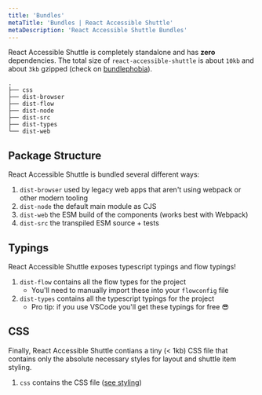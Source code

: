 ```yaml
---
title: 'Bundles'
metaTitle: 'Bundles | React Accessible Shuttle'
metaDescription: 'React Accessible Shuttle Bundles'
---
```


React Accessible Shuttle is completely standalone and has **zero** dependencies. The total size of
`react-accessible-shuttle` is about `10kb` and about `3kb` gzipped
(check on [bundlephobia](https://bundlephobia.com/result?p=react-accessible-shuttle)).

```plain
.
├── css
├── dist-browser
├── dist-flow
├── dist-node
├── dist-src
├── dist-types
└── dist-web
```

## Package Structure
React Accessible Shuttle is bundled several different ways:

1. `dist-browser` used by legacy web apps that aren't using webpack or other modern tooling
2. `dist-node` the default main module as CJS
3. `dist-web` the ESM build of the components (works best with Webpack)
4. `dist-src` the transpiled ESM source + tests


## Typings
React Accessible Shuttle exposes typescript typings and flow typings!

1. `dist-flow` contains all the flow types for the project
    * You'll need to manually import these into your `flowconfig` file
2. `dist-types` contains all the typescript typings for the project
    * Pro tip: if you use VSCode you'll get these typings for free 😎

## CSS
Finally, React Accessible Shuttle contians a tiny (< 1kb) CSS file that contains only the absolute
necessary styles for layout and shuttle item styling.

1. `css` contains the CSS file ([see styling](/guide/styling))
